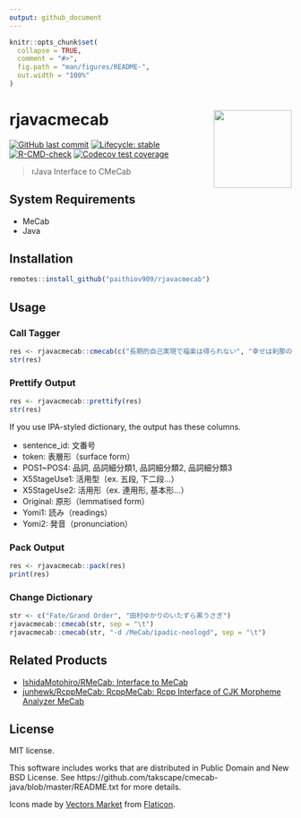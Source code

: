 ```yaml
---
output: github_document
---
```


<!-- README.md is generated from README.Rmd. Please edit that file -->

```r
knitr::opts_chunk$set(
  collapse = TRUE,
  comment = "#>",
  fig.path = "man/figures/README-",
  out.width = "100%"
)
```

# rjavacmecab <a href='https://paithiov909.github.io/rjavacmecab'><img src='https://rawcdn.githack.com/paithiov909/rjavacmecab/3075fa2aee8ec83c8f35a482cab1cf137de50d24/man/figures/logo.png' align="right" height="139" /></a>

<!-- badges: start -->
[![GitHub last commit](https://img.shields.io/github/last-commit/paithiov909/rjavacmecab)](#)
[![Lifecycle: stable](https://img.shields.io/badge/lifecycle-stable-brightgreen.svg)](https://lifecycle.r-lib.org/articles/stages.html#stable)
[![R-CMD-check](https://github.com/paithiov909/rjavacmecab/actions/workflows/R-CMD-check.yml/badge.svg)](https://github.com/paithiov909/rjavacmecab/actions/workflows/R-CMD-check.yml)
[![Codecov test coverage](https://codecov.io/gh/paithiov909/rjavacmecab/branch/main/graph/badge.svg)](https://codecov.io/gh/paithiov909/rjavacmecab?branch=main)
<!-- badges: end -->

> rJava Interface to CMeCab

## System Requirements

- MeCab
- Java

## Installation

``` r
remotes::install_github("paithiov909/rjavacmecab")
```

## Usage

### Call Tagger

```r
res <- rjavacmecab::cmecab(c("長期的自己実現で福楽は得られない", "幸せは刹那の中にあり"))
str(res)
```

### Prettify Output

```r
res <- rjavacmecab::prettify(res)
str(res)
```

If you use IPA-styled dictionary, the output has these columns.

- sentence_id: 文番号
- token: 表層形（surface form）
- POS1~POS4: 品詞, 品詞細分類1, 品詞細分類2, 品詞細分類3
- X5StageUse1: 活用型（ex. 五段, 下二段...）
- X5StageUse2: 活用形（ex. 連用形, 基本形...）
- Original: 原形（lemmatised form）
- Yomi1: 読み（readings）
- Yomi2: 発音（pronunciation）

### Pack Output

```r
res <- rjavacmecab::pack(res)
print(res)
```

### Change Dictionary

```r
str <- c("Fate/Grand Order", "田村ゆかりのいたずら黒うさぎ")
rjavacmecab::cmecab(str, sep = "\t")
rjavacmecab::cmecab(str, "-d /MeCab/ipadic-neologd", sep = "\t")
```

## Related Products

- [IshidaMotohiro/RMeCab: Interface to MeCab](https://github.com/IshidaMotohiro/RMeCab)
- [junhewk/RcppMeCab: RcppMeCab: Rcpp Interface of CJK Morpheme Analyzer MeCab](https://github.com/junhewk/RcppMeCab)

## License

MIT license.

This software includes works that are distributed in Public Domain and New BSD License.
See https://github.com/takscape/cmecab-java/blob/master/README.txt for more details. 

Icons made by [Vectors Market](https://www.flaticon.com/authors/vectors-market) from [Flaticon](https://www.flaticon.com/).
